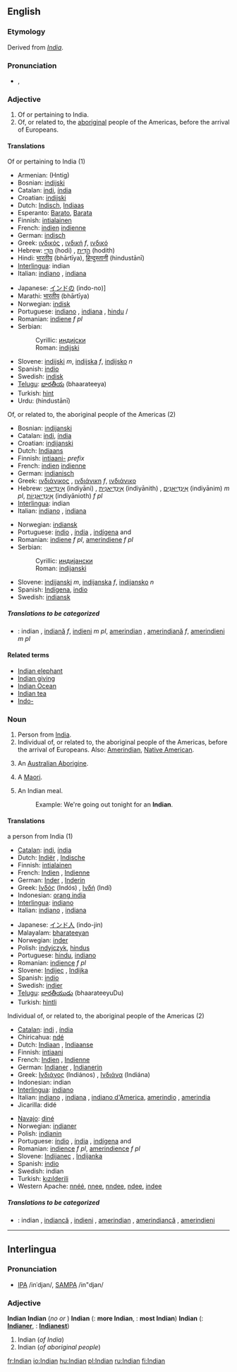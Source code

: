 ==English==

{{rank|prepared|support|bit|824|Indian|produce|drawn|field}}

===Etymology===
Derived from ''[[India]]''.

===Pronunciation===
*{{IPA|/ˈɪndiən/}}, {{SAMPA|/"Indi@n/}}

===Adjective===
{{en-adj|-}}

#Of or pertaining to India.
#Of, or related to, the [[aboriginal]] people of the Americas, before the arrival of Europeans.
====Translations====
;Of or pertaining to India (1)
{{top}}
*Armenian: (Hntig)
*Bosnian: [[indijski#Bosnian|indijski]] {{m}}
*Catalan: [[indi]], {{m}} [[índia]] {{f}}
*Croatian: [[indijski#Croatian|indijski]] {{m}}
*Dutch: [[Indisch]], [[Indiaas]]
*Esperanto: [[Barato]], [[Barata]]
*Finnish: [[intialainen]]
*French: [[indien]] {{m}} [[indienne]] {{f}}
*German: [[indisch]]
*Greek: [[ινδικός]] {{m}}, [[ινδική]] ''f'', [[ινδικό]] {{n}}
*Hebrew: [[הֹדִי]] (hodi) {{m}}, [[הֹדִית]] (hodith) {{f}} 
*Hindi: [[भारतीय]] (bhārtīya), [[हिन्दुस्तानी]] (hindustānī)
*[[Interlingua]]: indian
*Italian: [[indiano]] {{m}}, [[indiano|indiana]] {{f}}
{{mid}}
*Japanese: [[インドの]] (indo-no)]
*Marathi: [[भारतीय]] (bhārtīya)
*Norwegian: [[indisk]]
*Portuguese: [[indiano]] {{m}}, [[indiana]] {{f}}, [[hindu]] {{m}}/{{f}}
*Romanian: [[indiene]] ''f pl''
*Serbian:
*:Cyrillic: [[индијски#Serbian|индијски]] {{m}}
*:Roman: [[indijski#Serbian|indijski]] {{m}}
*Slovene: [[indijski]] ''m'', [[indijska]] ''f'', [[indijsko]] ''n''
*Spanish: [[indio]]
*Swedish: [[indisk]]
*[[Telugu]]: [[భారతీయ]] (bhaarateeya)
*Turkish: [[hint]]
*Urdu: {{URchar|[[ہندوستانی]]}} (hindustānī)
{{bottom}}

;Of, or related to, the aboriginal people of the Americas (2)
{{top}}
*Bosnian: [[indijanski#Bosnian|indijanski]] {{m}}
*Catalan: [[indi]], {{m}} [[índia]] {{f}}
*Croatian: [[indijanski#Croatian|indijanski]] {{m}}
*Dutch: [[Indiaans]]
*Finnish: [[intiaani-]] ''prefix''
*French: [[indien]] {{m}} [[indienne]] {{f}}
*German: [[indianisch]]
*Greek: [[ινδιάνικος]] {{m}}, [[ινδιάνικη]] ''f'', [[ινδιάνικο]] {{n}}
*Hebrew: [[אִינְדִּיַאנִי]] (indiyāni) {{m}}, [[אִינְדִּיַאנִית]] (indiyānith) {{f}}, [[אִינְדִּיַאנִים]] (indiyānim) ''m pl'', [[אִינְדִּיַאנִיוֹת]] (indiyānioth) ''f pl''
*[[Interlingua]]: indian
*Italian: [[indiano]] {{m}}, [[indiano|indiana]] {{f}} 
{{mid}}
*Norwegian: [[indiansk]]
*Portuguese: [[índio]] {{m}}, [[índia]] {{f}}, [[indígena]] {{m}} and {{f}}
*Romanian: [[indiene]] ''f pl'', [[amerindiene]] ''f pl''
*Serbian:
*:Cyrillic: [[индијански#Serbian|индијански]] {{m}}
*:Roman: [[indijanski#Serbian|indijanski]] {{m}}
*Slovene: [[indijanski]] ''m'', [[indijanska]] ''f'', [[indijansko]] ''n''
*Spanish: [[Indígena]], [[indio]]
*Swedish: [[indiansk]]
{{bottom}}

=====Translations to be categorized=====
{{checktrans}}
{{top}}
{{mid}}
*{{ttbc|Romanian}}: indian {{m}}, [[indiană]] ''f'', [[indieni]] ''m pl'', [[amerindian]] {{m}}, [[amerindiană]] ''f'', [[amerindieni]] ''m pl''
{{bottom}}

====Related terms====
*[[Indian elephant]]
*[[Indian giving]]
*[[Indian Ocean]]
*[[Indian tea]]
*[[Indo-]]

===Noun===
{{en-noun}}

#Person from [[India]].
#Individual of, or related to, the aboriginal people of the Americas, before the arrival of Europeans. Also: [[Amerindian]], [[Native American]].
#{{obsolete}} An [[Australian Aborigine]].
#{{obsolete}} A [[Maori]].
# {{UK}} An Indian meal.
#:Example:  We're going out tonight for an '''Indian'''.

====Translations====
;a person from India (1)
{{top}}
*[[Catalan]]: [[indi]],{{m}} [[índia]] {{f}}
*Dutch: [[Indiër]] {{m}}, [[Indische]] {{f}}
*Finnish: [[intialainen]]
*French: [[Indien]] {{m}}, [[Indienne]] {{f}}
*German: [[Inder]] {{m}}, [[Inderin]] {{f}}
*Greek: [[Ινδός]] (Indós) {{m}}, [[Ινδή]] (Indí) {{f}}
*Indonesian: [[orang india]]
*[[Interlingua]]: [[indiano]]
*Italian: [[indiano]] {{m}}, [[indiano|indiana]] {{f}}
{{mid}}
*Japanese: [[インド人]] (indo-jin)
*Malayalam: [[bharateeyan]]
*Norwegian: [[inder]] {{m}}
*Polish: [[indyjczyk]], [[hindus]]
*Portuguese: [[hindu]], [[indiano]]
*Romanian: [[indience]] ''f pl''
*Slovene: [[Indijec]] {{m}}, [[Indijka]] {{f}}
*Spanish: [[indio]]
*Swedish: [[indier]]
*[[Telugu]]: [[భారతీయుడు]] (bhaarateeyuDu)
*Turkish: [[hintli]]
{{bottom}}

;Individual of, or related to, the aboriginal people of the Americas (2)
{{top}}
*[[Catalan]]: [[indi]] {{m}},  [[índia]] {{f}}
*Chiricahua: [[ndé]]
*Dutch: [[Indiaan]] {{m}}, [[Indiaanse]] {{f}}
*Finnish: [[intiaani]]
*French: [[Indien]] {{m}}, [[Indienne]] {{f}}
*German: [[Indianer]] {{m}}, [[Indianerin]] {{f}}
*Greek: [[Ινδιάνος]] (Indiános) {{m}}, [[Ινδιάνα]] (Indiána) {{f}}
*Indonesian: indian
*[[Interlingua]]: [[indiano]]
*Italian: [[indiano]] {{m}}, [[indiano|indiana]] {{f}}, [[w:it:Indiani_d%27America|indiano d'America]], [[amerindio]] {{m}}, [[amerindio|amerindia]] {{f}} 
*Jicarilla: didé
{{mid}}
*[[Navajo]]: [[diné]]
*Norwegian: [[indianer]] {{m}}
*Polish: [[indianin]]
*Portuguese: [[índio]] {{m}}, [[índia]] {{f}}, [[indígena]] {{m}} and {{f}}
*Romanian: [[indience]] ''f pl'', [[amerindience]] ''f pl''
*Slovene: [[Indijanec]] {{m}}, [[Indijanka]] {{f}}
*Spanish: [[indio]]
*Swedish: indian
*Turkish: [[kızılderili]]
*Western Apache: [[nnéé]], [[nnee]], [[nndee]], [[ndee]], [[indee]]
{{bottom}}

=====Translations to be categorized=====
{{checktrans}}
{{top}}
{{mid}}
*{{ttbc|Romanian}}: indian {{m}}, [[indiancă]] {{f}}, [[indieni]] {{m}} {{p}}, [[amerindian]] {{m}}, [[amerindiancă]] {{f}}, [[amerindieni]] {{m}} {{p}}
{{bottom}}

----

==Interlingua==

===Pronunciation===
*[[w:IPA|IPA]] /inˈdjan/, [[w:SAMPA|SAMPA]] /in"djan/

===Adjective===
'''Indian'''
'''Indian'''  (''no'' {{compar}} ''or'' {{superl}})
'''Indian'''  ({{compar}}: '''more Indian''', {{superl}}: '''most Indian''')
'''Indian'''  ({{compar}}: '''[[Indianer]]''', {{superl}}: '''[[Indianest]]''')

#Indian (''of India'')
#Indian (''of aboriginal people'')

[[fr:Indian]]
[[io:Indian]]
[[hu:Indian]]
[[pl:Indian]]
[[ru:Indian]]
[[fi:Indian]]